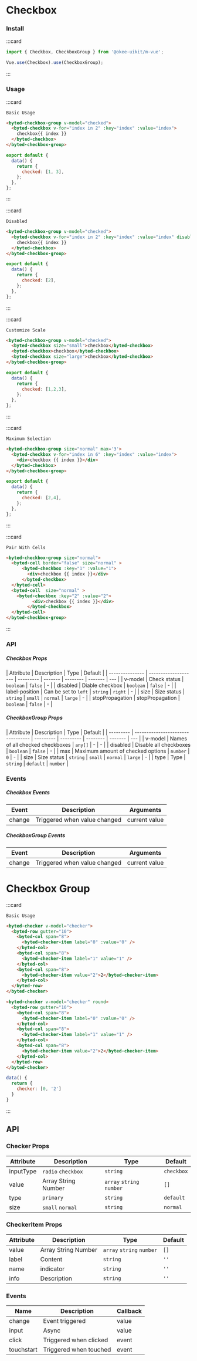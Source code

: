 # Checkbox

### Install

:::card

```javascript
import { Checkbox, CheckboxGroup } from '@okee-uikit/m-vue';

Vue.use(Checkbox).use(CheckboxGroup);
```

:::

### Usage

:::card

```topic
Basic Usage
```

```html
<byted-checkbox-group v-model="checked">
  <byted-checkbox v-for="index in 2" :key="index" :value="index">
    checkbox{{ index }}
  </byted-checkbox>
</byted-checkbox-group>
```

```javascript
export default {
  data() {
    return {
      checked: [1, 3],
    };
  },
};
```

:::

:::card

```topic
Disabled
```

```html
<byted-checkbox-group v-model="checked">
  <byted-checkbox v-for="index in 2" :key="index" :value="index" disabled>
    checkbox{{ index }}
  </byted-checkbox>
</byted-checkbox-group>
```

```javascript
export default {
  data() {
    return {
      checked: [2],
    };
  },
};
```

:::

:::card

```topic
Customize Scale
```

```html
<byted-checkbox-group v-model="checked">
  <byted-checkbox size="small">checkbox</byted-checkbox>
  <byted-checkbox>checkbox</byted-checkbox>
  <byted-checkbox size="large">checkbox</byted-checkbox>
</byted-checkbox-group>
```

```javascript
export default {
  data() {
    return {
      checked: [1,2,3],
    };
  },
};
```

:::

:::card

```topic
Maximum Selection
```

```html
<byted-checkbox-group size="normal" max='3'>
  <byted-checkbox v-for="index in 6" :key="index" :value="index">
    <div>checkbox {{ index }}</div>
  </byted-checkbox>
</byted-checkbox-group>
```

```javascript
export default {
  data() {
    return {
      checked: [2,4],
    };
  },
};
```

:::

:::card

```topic
Pair With Cells
```

```html
<byted-checkbox-group size="normal">
  <byted-cell border="false" size="normal" >
      <byted-checkbox :key="1" :value="1">
        <div>checkbox {{ index }}</div>
      </byted-checkbox>
  </byted-cell>
  <byted-cell  size="normal" >
    <byted-checkbox :key="2" :value="2">
          <div>checkbox {{ index }}</div>
        </byted-checkbox>
  </byted-cell>
</byted-checkbox-group>  
```

:::

### API

##### Checkbox Props

| Attribute       | Description          | Type      | Default |
| --------------- | -------------------- | --------- | ------- | -------- | ------- | --- |
| v-model         | Check status         | `boolean` | `false` | -        |
| disabled        | Diable checkbox      | `boolean` | `false` | -        |
| label-position  | Can be set to `left` | `string`  | `right` | -        |
| size            | Size status          | `string`  | `small` | `normal` | `large` | -   |
| stopPropagation | stopPropagation      | `boolean` | `false` | -        |

##### CheckboxGroup Props

| Attribute | Description                       | Type      | Default   |
| --------- | --------------------------------- | --------- | --------- | -------- | ------- | --- |
| v-model   | Names of all checked checkboxes   | `any[]`   | -         | -        |
| disabled  | Disable all checkboxes            | `boolean` | `false`   | -        |
| max       | Maximum amount of checked options | `number`  | `0`       | -        |
| size      | Size status                       | `string`  | `small`   | `normal` | `large` | -   |
| type      | Type                              | `string`  | `default` | `number` |

### Events

##### Checkbox Events

| Event  | Description                  | Arguments     |
| ------ | ---------------------------- | ------------- |
| change | Triggered when value changed | current value |

##### CheckboxGroup Events

| Event  | Description                  | Arguments     |
| ------ | ---------------------------- | ------------- |
| change | Triggered when value changed | current value |

##

# Checkbox Group

:::card

```topic
Basic Usage
```

```html
<byted-checker v-model="checker">
  <byted-row gutter="10">
    <byted-col span="8">
      <byted-checker-item label="0" :value="0" />
    </byted-col>
    <byted-col span="8">
      <byted-checker-item label="1" value="1" />
    </byted-col>
    <byted-col span="8">
      <byted-checker-item value="2">2</byted-checker-item>
    </byted-col>
  </byted-row>
</byted-checker>

<byted-checker v-model="checker" round>
  <byted-row gutter="10">
    <byted-col span="8">
      <byted-checker-item label="0" :value="0" />
    </byted-col>
    <byted-col span="8">
      <byted-checker-item label="1" value="1" />
    </byted-col>
    <byted-col span="8">
      <byted-checker-item value="2">2</byted-checker-item>
    </byted-col>
  </byted-row>
</byted-checker>
```

```javascript
data() {
  return {
    checker: [0, '2']
  }
}
```

:::

## API

### Checker Props

| Attribute | Description                   | Type                      | Default     |
| --------- | ----------------------------- | ------------------------- | ---------- |
| inputType | `radio` `checkbox`  | `string`                  | `checkbox` |
| value     |  Array String Number | `array` `string` `number` | `[]`       |
| type      | `primary`           | `string`                  | `default`  |
| size      | `small` `normal`    | `string`                  | `normal`   |

### CheckerItem Props

| Attribute  | Description               | Type                      | Default |
| ----- | ----------------------------- | ------------------------- | ------ |
| value |  Array String  Number | `array` `string` `number` | `[]`   |
| label | Content                          | `string`                  | `''`   |
| name  | indicator                          | `string`                  | `''`   |
| info  | Description                      | `string`                  | `''`   |

### Events

| Name     | Description                   | Callback           |
| ---------- | ------------------------ | ------------------ |
| change     | Event triggered |           value |
| input      | Async               |     value   |
| click      | Triggered when clicked           | event              |
| touchstart | Triggered when touched           | event              |
